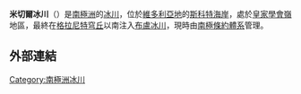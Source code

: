 '''米切爾冰川'''（{{lang-en|Mitchell Glacier}}）是[[南極洲|南極洲]]的[[冰川|冰川]]，位於[[維多利亞地|維多利亞地]]的[[斯科特海岸|斯科特海岸]]，處於[[皇家學會嶺|皇家學會嶺]]地區，最終在[[格拉尼特穹丘|格拉尼特穹丘]]以南注入[[布盧冰川|布盧冰川]]，現時由[[南極條約體系|南極條約體系]]管理。

==外部連結==
{{cite gnis | type = antarid | id = 10079| name = Mitchell Glacier | accessdate = 2013-10-27}}

{{coord|77|58|S|163|11|E|type:landmark_globe:earth_region:US-AK_source:GNIS|display=title}}

{{DEFAULTSORT:Mitchell Glacier}}
[[Category:南極洲冰川|Category:南極洲冰川]]


{{ScottCoast-geo-stub}}